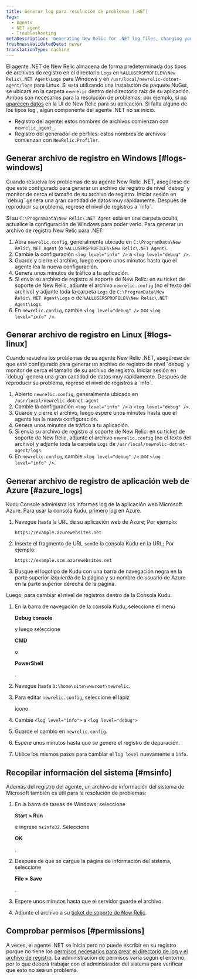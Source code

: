 ```yaml
---
title: Generar log para resolución de problemas (.NET)
tags:
  - Agents
  - NET agent
  - Troubleshooting
metaDescription: 'Generating New Relic for .NET log files, changing your log file settings, and collecting Microsoft System Information files.'
freshnessValidatedDate: never
translationType: machine
---
```


El agente .NET de New Relic almacena de forma predeterminada dos tipos de archivos de registro en el directorio `Logs` en `%ALLUSERSPROFILE%\New Relic\.NET Agent\Logs` para Windows y en `/usr/local/newrelic-dotnet-agent/logs` para Linux. Si está utilizando una instalación de paquete NuGet, se ubicará en la carpeta `newrelic` dentro del directorio raíz de su aplicación. Ambos son necesarios para la resolución de problemas; por ejemplo, si [no aparecen datos](/docs/agents/net-agent/troubleshooting/no-data-appears-net) en la UI de New Relic para su aplicación. Si falta alguno de los tipos log , algún componente del agente .NET no se inició.

* Registro del agente: estos nombres de archivos comienzan con `newrelic_agent_`.
* Registro del generador de perfiles: estos nombres de archivos comienzan con `NewRelic.Profiler`.

## Generar archivo de registro en Windows [#logs-windows]

<Callout variant="important">
  Cuando resuelva los problemas de su agente New Relic .NET, asegúrese de que esté configurado para generar un archivo de registro de nivel `debug` y monitor de cerca el tamaño de su archivo de registro. Iniciar sesión en `debug` genera una gran cantidad de datos muy rápidamente. Después de reproducir su problema, regrese el nivel de registros a `info`.
</Callout>

Si su `C:\ProgramData\New Relic\.NET Agent` está en una carpeta oculta, actualice la configuración de Windows para poder verlo. Para generar un archivo de registro New Relic para .NET:

1. Abra `newrelic.config`, generalmente ubicado en `C:\ProgramData\New Relic\.NET Agent` (o `%ALLUSERSPROFILE%\New Relic\.NET Agent`).
2. Cambie la configuración `<log level="info" />` a `<log level="debug" />`.
3. Guarde y cierre el archivo, luego espere unos minutos hasta que el agente lea la nueva configuración.
4. Genera unos minutos de tráfico a tu aplicación.
5. Si envía su archivo de registro al soporte de New Relic: en su ticket de soporte de New Relic, adjunte el archivo `newrelic.config` (no el texto del archivo) y adjunte toda la carpeta `Logs` de `C:\ProgramData\New Relic\.NET Agent\Logs` o de `%ALLUSERSPROFILE%\New Relic\.NET Agent\Logs`.
6. En `newrelic.config`, cambie `<log level="debug" />` por `<log level="info" />`.

## Generar archivo de registro en Linux [#logs-linux]

<Callout variant="important">
  Cuando resuelva los problemas de su agente New Relic .NET, asegúrese de que esté configurado para generar un archivo de registro de nivel `debug` y monitor de cerca el tamaño de su archivo de registro. Iniciar sesión en `debug` genera una gran cantidad de datos muy rápidamente. Después de reproducir su problema, regrese el nivel de registros a `info`.
</Callout>

1. Abierto `newrelic.config`, generalmente ubicado en `/usr/local/newrelic-dotnet-agent`
2. Cambie la configuración `<log level="info" />` a `<log level="debug" />`.
3. Guarde y cierre el archivo, luego espere unos minutos hasta que el agente lea la nueva configuración.
4. Genera unos minutos de tráfico a tu aplicación.
5. Si envía su archivo de registro al soporte de New Relic: en su ticket de soporte de New Relic, adjunte el archivo `newrelic.config` (no el texto del archivo) y adjunte toda la carpeta `Logs` de `/usr/local/newrelic-dotnet-agent/logs`.
6. En `newrelic.config`, cambie `<log level="debug" />` por `<log level="info" />`.

## Generar archivo de registro de aplicación web de Azure [#azure_logs]

Kudu Console administra los informes log de la aplicación web Microsoft Azure. Para usar la consola Kudu, primero log en Azure.

1. Navegue hasta la URL de su aplicación web de Azure; Por ejemplo:

   ```
   https://example.azurewebsites.net
   ```

2. Inserte el fragmento de URL `scm`de la consola Kudu en la URL; Por ejemplo:

   ```
   https://example.scm.azurewebsites.net
   ```

3. Busque el logotipo de Kudu con una barra de navegación negra en la parte superior izquierda de la página y su nombre de usuario de Azure en la parte superior derecha de la página.

Luego, para cambiar el nivel de registros dentro de la Consola Kudu:

1. En la barra de navegación de la consola Kudu, seleccione el menú

   <DNT>**Debug console**</DNT>

   y luego seleccione

   <DNT>**CMD**</DNT>

   o

   <DNT>**PowerShell**</DNT>

   .

2. Navegue hasta `D:\home\site\wwwroot\newrelic`.

3. Para editar `newrelic.config`, seleccione el lápiz

   <Icon name="fe-edit-2"/>

   icono.

4. Cambie `<log level="info">` a `<log level="debug">`

5. Guarde el cambio en `newrelic.config`.

6. Espere unos minutos hasta que se genere el registro de depuración.

7. Utilice los mismos pasos para cambiar el `log level` nuevamente a `info`.

## Recopilar información del sistema [#msinfo]

Además del registro del agente, un archivo de información del sistema de Microsoft también es útil para la resolución de problemas:

1. En la barra de tareas de Windows, seleccione

   <DNT>**Start > Run**</DNT>

   e ingrese `msinfo32`. Seleccione

   <DNT>**OK**</DNT>

   .

2. Después de que se cargue la página de información del sistema, seleccione

   <DNT>**File > Save**</DNT>

   .

3. Espere unos minutos hasta que el servidor guarde el archivo.

4. Adjunte el archivo a su [ticket de soporte de New Relic](/docs/accounts-partnerships/education/getting-started-new-relic/find-help-or-file-support-ticket).

## Comprobar permisos [#permissions]

A veces, el agente .NET se inicia pero no puede escribir en su registro porque no tiene los [permisos necesarios para crear el directorio de log y el archivo de registro](/docs/agents/net-agent/troubleshooting/no-data-registry-key-permission-issues). La administración de permisos varía según el entorno, por lo que deberá trabajar con el administrador del sistema para verificar que esto no sea un problema.